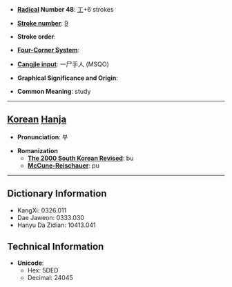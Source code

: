 * '''[[Wiktionary:Chinese radical index| Radical]] Number 48''': [[Wiktionary:Chinese radical index 工|工]]+6 strokes

* '''[[Wiktionary:Chinese total strokes index|Stroke number]]''': [[Wiktionary:Chinese total strokes index 9|9]]

* '''Stroke order''': 

* '''[[Wiktionary:Chinese four corner index|Four-Corner System]]''': 

* '''[[Wiktionary:Chinese Cangjie index|Cangjie input]]''': 一尸手人 (MSQO)

* '''Graphical Significance and Origin''': 

* '''Common Meaning''': study

----

== [[Korean]] [[Hanja]] ==

* '''Pronunciation''': 부

* '''Romanization'''
** '''[[The 2000 South Korean Revised Romanization|The 2000 South Korean Revised]]''': bu
** '''[[McCune-Reischauer]]''': pu

----

== Dictionary Information ==

* KangXi: 0326.011
* Dae Jaweon: 0333.030
* Hanyu Da Zidian: 10413.041

== Technical Information ==

* '''Unicode''':
** Hex: 5DED
** Decimal: 24045